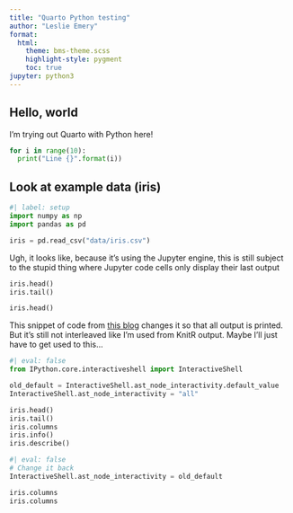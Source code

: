 ```yaml
---
title: "Quarto Python testing"
author: "Leslie Emery"
format:
  html:
    theme: bms-theme.scss
    highlight-style: pygment
    toc: true
jupyter: python3
---
```


## Hello, world

I'm trying out Quarto with Python here!

```python
for i in range(10):
  print("Line {}".format(i))
```

## Look at example data (iris)

```python
#| label: setup
import numpy as np
import pandas as pd
```

```python
iris = pd.read_csv("data/iris.csv")
```

Ugh, it looks like, because it's using the Jupyter engine, this is still subject to the stupid thing where Jupyter code cells only display their last output 

```python
iris.head()
iris.tail()
```

```python
iris.head()
```

This snippet of code from [this blog](https://blog.ednalyn.com/2019/06/24/how-to-print-all-the-output-of-a-cell-in-jupyter-notebook/) changes it so that all output is printed. But it's still not interleaved like I'm used from KnitR output. Maybe I'll just have to get used to this...

```python
#| eval: false
from IPython.core.interactiveshell import InteractiveShell 

old_default = InteractiveShell.ast_node_interactivity.default_value
InteractiveShell.ast_node_interactivity = "all"
```


```python
iris.head()
iris.tail()
iris.columns
iris.info()
iris.describe()
```

```python
#| eval: false
# Change it back
InteractiveShell.ast_node_interactivity = old_default
```

```python
iris.columns
iris.columns
```


